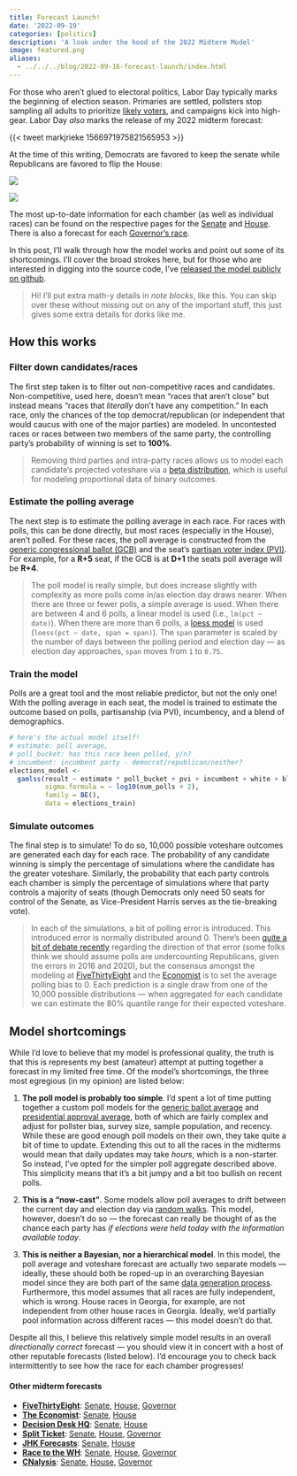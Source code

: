 ```yaml
---
title: Forecast Launch!
date: '2022-09-19'
categories: [politics] 
description: 'A look under the hood of the 2022 Midterm Model'
image: featured.png
aliases: 
  - ../../../blog/2022-09-16-forecast-launch/index.html
---
```


For those who aren't glued to electoral politics, Labor Day typically marks the beginning of election season. Primaries are settled, pollsters stop sampling all adults to prioritize [likely voters](https://www.aapor.org/Education-Resources/Election-Polling-Resources/Likely-Voters.aspx), and campaigns kick into high-gear. Labor Day *also* marks the release of my 2022 midterm forecast:

{{< tweet markjrieke 1566971975821565953 >}}

At the time of this writing, Democrats are favored to keep the senate while Republicans are favored to flip the House:

![](pics/senate.png)

![](pics/house.png)

The most up-to-date information for each chamber (as well as individual races) can be found on the respective pages for the [Senate](https://www.thedatadiary.net/senate/) and [House](https://www.thedatadiary.net/house/). There is also a forecast for each [Governor's race](https://www.thedatadiary.net/governor/). 

In this post, I'll walk through how the model works and point out some of its shortcomings. I'll cover the broad strokes here, but for those who are interested in digging into the source code, I've [released the model publicly on github](https://github.com/markjrieke/2022-midterm-forecasts/tree/main/models). 

> Hi! I'll put extra math-y details in *note blocks*, like this. You can skip over these without missing out on any of the important stuff, this just gives some extra details for dorks like me.

## How this works

### Filter down candidates/races

The first step taken is to filter out non-competitive races and candidates. Non-competitive, used here, doesn't mean "races that aren't close" but instead means "races that *literally* don't have any competition." In each race, only the chances of the top democrat/republican (or independent that would caucus with one of the major parties) are modeled. In uncontested races or races between two members of the same party, the controlling party's probability of winning is set to **100%**.

> Removing third parties and intra-party races allows us to model each candidate's projected voteshare via a [beta distribution](https://en.wikipedia.org/wiki/Beta_distribution), which is useful for modeling proportional data of binary outcomes. 

### Estimate the polling average 

The next step is to estimate the polling average in each race. For races with polls, this can be done directly, but most races (especially in the House), aren't polled. For these races, the poll average is constructed from the [generic congressional ballot (GCB)](https://github.com/markjrieke/2022-midterm-forecasts#generic-ballot-average) and the seat's [partisan voter index (PVI)](https://en.wikipedia.org/wiki/Cook_Partisan_Voting_Index). For example, for a **R+5** seat, if the GCB is at **D+1** the seats poll average will be **R+4**. 

> The poll model is really simple, but does increase slightly with complexity as more polls come in/as election day draws nearer. When there are three or fewer polls, a simple average is used. When there are between 4 and 6 polls, a linear model is used (i.e., `lm(pct ~ date)`). When there are more than 6 polls, a [loess model](https://en.wikipedia.org/wiki/Local_regression) is used (`loess(pct ~ date, span = span)`). The `span` parameter is scaled by the number of days between the polling period and election day --- as election day approaches, `span` moves from `1` to `0.75`. 

### Train the model

Polls are a great tool and the most reliable predictor, but not the only one! With the polling average in each seat, the model is trained to estimate the outcome based on polls, partisanship (via PVI), incumbency, and a blend of demographics. 

```r
# here's the actual model itself!
# estimate: poll average, 
# poll_bucket: has this race been polled, y/n?
# incumbent: incumbent party - democrat/republican/neither?
elections_model <-
  gamlss(result ~ estimate * poll_bucket + pvi + incumbent + white + black + hispanic + aapi,
         sigma.formula = ~ log10(num_polls + 2),
         family = BE(),
         data = elections_train)
```

### Simulate outcomes

The final step is to simulate! To do so, 10,000 possible voteshare outcomes are generated each day for each race. The probability of any candidate winning is simply the percentage of simulations where the candidate has the greater voteshare. Similarly, the probability that each party controls each chamber is simply the percentage of simulations where that party controls a majority of seats (though Democrats only need 50 seats for control of the Senate, as Vice-President Harris serves as the tie-breaking vote). 

> In each of the simulations, a bit of polling error is introduced. This introduced error is normally distributed around 0. There's been [quite a bit of debate recently](https://www.nytimes.com/2022/09/12/upshot/polling-midterms-warning.html) regarding the direction of that error (some folks think we should assume polls are undercounting Republicans, given the errors in 2016 and 2020), but the consensus amongst the modeling at [FiveThirtyEight](https://fivethirtyeight.com/features/will-the-polls-overestimate-democrats-again/) and the [Economist](https://view.e.economist.com/?qs=980de34bada73fb1f5767459e48642c20c34dfccef6dad91c748d669b73a4c92ca237844f246d0f7cc9f5a2203fd3a181a6537f5518d8a0e16d85b617621bec21db1f84f5467b484172439a85e63eee6) is to set the average polling bias to 0. Each prediction is a single draw from one of the 10,000 possible distributions --- when aggregated for each candidate we can estimate the 80% quantile range for their expected voteshare.

## Model shortcomings

While I'd love to believe that my model is professional quality, the truth is that this is represents my best (amateur) attempt at putting together a forecast in my limited free time. Of the model's shortcomings, the three most egregious (in my opinion) are listed below:

1. **The poll model is probably too simple**. I'd spent a lot of time putting together a custom poll models for the [generic ballot average](https://github.com/markjrieke/2022-midterm-forecasts#generic-ballot-average) and [presidential approval average](https://github.com/markjrieke/2022-midterm-forecasts#presidential-approval-average), both of which are fairly complex and adjust for pollster bias, survey size, sample population, and recency. While these are good enough poll models on their own, they take quite a bit of time to update. Extending this out to all the races in the midterms would mean that daily updates may take *hours*, which is a non-starter. So instead, I've opted for the simpler poll aggregate described above. This simplicity means that it's a bit jumpy and a bit too bullish on recent polls. 

2. **This is a "now-cast"**. Some models allow poll averages to drift between the current day and election day via [random walks](https://www.geophysik.uni-muenchen.de/~igel/downloads/inviimontecarlo.pdf). This model, however, doesn't do so --- the forecast can really be thought of as the chance each party has *if elections were held today with the information available today*.

3. **This is neither a Bayesian, nor a hierarchical model**. In this model, the poll average and voteshare forecast are actually two separate models --- ideally, these should both be roped-up in an overarching Bayesian model since they are both part of the same [data generation process](https://en.wikipedia.org/wiki/Data_generating_process#:~:text=In%20statistics%20and%20in%20empirical,real%20models%20have%20observable%20consequences.). Furthermore, this model assumes that all races are fully independent, which is wrong. House races in Georgia, for example, are not independent from other house races in Georgia. Ideally, we'd partially pool information across different races --- this model doesn't do that.

Despite all this, I believe this relatively simple model results in an overall *directionally correct* forecast --- you should view it in concert with a host of other reputable forecasts (listed below). I'd encourage you to check back intermittently to see how the race for each chamber progresses!

#### Other midterm forecasts

* [**FiveThirtyEight**](https://fivethirtyeight.com/): [Senate](https://projects.fivethirtyeight.com/2022-election-forecast/senate/), [House](https://projects.fivethirtyeight.com/2022-election-forecast/house/), [Governor](https://projects.fivethirtyeight.com/2022-election-forecast/governor/)
* [**The Economist**](https://www.economist.com/): [Senate](https://www.economist.com/interactive/us-midterms-2022/forecast/senate), [House](https://www.economist.com/interactive/us-midterms-2022/forecast/house)
* [**Decision Desk HQ**](https://decisiondeskhq.com/): [Senate](https://forecast.decisiondeskhq.com/senate), [House](https://forecast.decisiondeskhq.com/house)
* [**Split Ticket**](https://split-ticket.org/): [Senate](https://www.270towin.com/2022-senate-election/split-ticket-2022-senate-ratings), [House](https://www.270towin.com/2022-house-election/split-ticket-2022-house-ratings),  [Governor](https://www.270towin.com/2022-governor-election/split-ticket-2022-governor-ratings) 
* [**JHK Forecasts**](https://jhkforecasts.com/): [Senate](https://projects.jhkforecasts.com/2022-midterms/senate-forecast/), [House](https://projects.jhkforecasts.com/2022-midterms/house-forecast/)
* [**Race to the WH**](https://www.racetothewh.com/): [Senate](https://www.racetothewh.com/senate/2022), [House](https://www.racetothewh.com/house), [Governor](https://www.racetothewh.com/governor)
* [**CNalysis**](https://cnalysis.com/): [Senate](https://projects.cnalysis.com/21-22/senate), [House](https://projects.cnalysis.com/21-22/house), [Governor](https://projects.cnalysis.com/21-22/governor)






